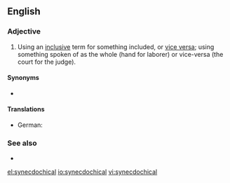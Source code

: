 ==English==

===Adjective===
{{en-adj}}

# Using an [[inclusive]] term for something included, or [[vice versa]]; using something spoken of as the whole (hand for laborer) or vice-versa (the court for the judge).

====Synonyms====
* {{l|en|synecdochic}}

====Translations====
{{trans-top}}
* German: {{t+|de|synekdochisch}}
{{trans-mid}}
{{trans-bottom}}

===See also===
* {{l|en|synecdoche}}

[[el:synecdochical]]
[[io:synecdochical]]
[[vi:synecdochical]]